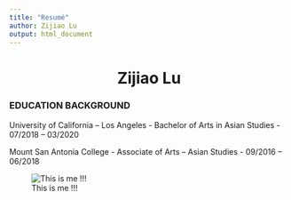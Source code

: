 ```yaml
---
title: "Resumé"
author: Zijiao Lu
output: html_document
---
```


<center>
# Zijiao Lu
</center>

### EDUCATION BACKGROUND

University of California – Los Angeles
- Bachelor of Arts in Asian Studies
- 07/2018 – 03/2020

Mount San Antonia College
- Associate of Arts – Asian Studies
- 09/2016 – 06/2018

![This is me !!!](img/IMG_0458.JPG)
